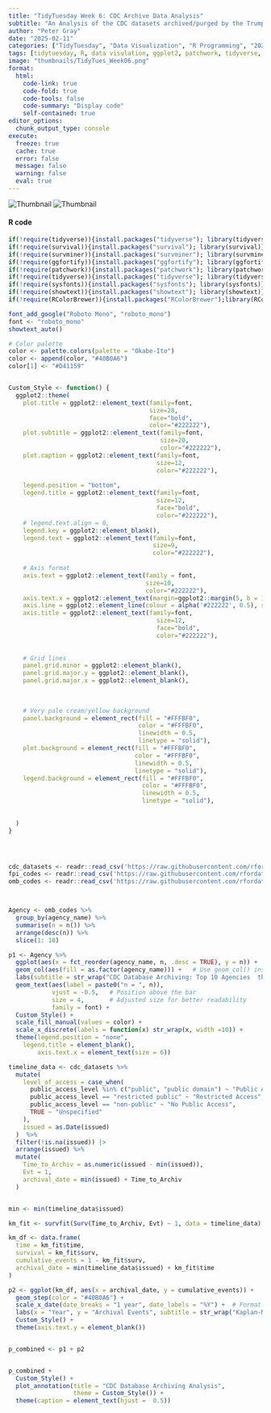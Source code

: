 ```yaml
---
title: "TidyTuesday Week 6: CDC Archive Data Analysis"
subtitle: "An Analysis of the CDC datasets archived/purged by the Trump administration"
author: "Peter Gray"
date: "2025-02-11" 
categories: ["TidyTuesday", "Data Visualization", "R Programming", "2025"]
tags: [tidytuesday, R, data visulation, ggplot2, patchwork, tidyverse, risk-analysis, kaplan-meier]
image: "thumbnails/TidyTues_Week06.png"
format:
  html:
    code-link: true
    code-fold: true
    code-tools: false
    code-summary: "Display code"
    self-contained: true
editor_options: 
  chunk_output_type: console
execute: 
  freeze: true                                                  
  cache: true                                                   
  error: false
  message: false
  warning: false
  eval: true
---
```


![Thumbnail](thumbnails/TidyTues_Week06a.png)
![Thumbnail](thumbnails/TidyTues_Week06b.png)

#### R code

```r
if(!require(tidyverse)){install.packages("tidyverse"); library(tidyverse)}
if(!require(survival)){install.packages("survival"); library(survival)}
if(!require(survminer)){install.packages("survminer"); library(survminer)}
if(!require(ggfortify)){install.packages("ggfortify"); library(ggfortify)}
if(!require(patchwork)){install.packages("patchwork"); library(patchwork)}
if(!require(tidyverse)){install.packages("tidyverse"); library(tidyverse)}
if(!require(sysfonts)){install.packages("sysfonts"); library(sysfonts)}
if(!require(showtext)){install.packages("showtext"); library(showtext)}
if(!require(RColorBrewer)){install.packages("RColorBrewer");library(RColorBrewer)}

font_add_google("Roboto Mono", "roboto_mono")
font <- "roboto_mono"
showtext_auto()

# Color palette
color <- palette.colors(palette = "Okabe-Ito")
color <- append(color, "#40B0A6")
color[1] <- "#D41159"


Custom_Style <- function() {
  ggplot2::theme(
    plot.title = ggplot2::element_text(family=font,
                                       size=28,
                                       face="bold",
                                       color="#222222"),
    plot.subtitle = ggplot2::element_text(family=font,
                                          size=20,
                                          color="#222222"),
    plot.caption = ggplot2::element_text(family=font,
                                         size=12,
                                         color="#222222"),
    
    legend.position = "bottom",
    legend.title = ggplot2::element_text(family=font, 
                                         size=12, 
                                         face="bold", 
                                         color="#222222"),
    # legend.text.align = 0,
    legend.key = ggplot2::element_blank(),
    legend.text = ggplot2::element_text(family=font,
                                        size=9,
                                        color="#222222"),
    
    # Axis format
    axis.text = ggplot2::element_text(family = font,
                                      size=10,
                                      color="#222222"),
    axis.text.x = ggplot2::element_text(margin=ggplot2::margin(5, b = 10)),
    axis.line = ggplot2::element_line(colour = alpha('#222222', 0.5), size =0.5),
    axis.title = ggplot2::element_text(family=font, 
                                         size=12, 
                                         face="bold", 
                                         color="#222222"),
    
    
    # Grid lines
    panel.grid.minor = ggplot2::element_blank(),
    panel.grid.major.y = ggplot2::element_blank(),
    panel.grid.major.x = ggplot2::element_blank(),
    
    
    
    # Very pale cream/yellow background
    panel.background = element_rect(fill = "#FFFBF0",  
                                    color = "#FFFBF0", 
                                    linewidth = 0.5, 
                                    linetype = "solid"),
    plot.background = element_rect(fill = "#FFFBF0",  
                                   color = "#FFFBF0", 
                                   linewidth = 0.5, 
                                   linetype = "solid"),
    legend.background = element_rect(fill = "#FFFBF0",  
                                     color = "#FFFBF0", 
                                     linewidth = 0.5, 
                                     linetype = "solid"),
    
    
  )
}




cdc_datasets <- readr::read_csv('https://raw.githubusercontent.com/rfordatascience/tidytuesday/main/data/2025/2025-02-11/cdc_datasets.csv')
fpi_codes <- readr::read_csv('https://raw.githubusercontent.com/rfordatascience/tidytuesday/main/data/2025/2025-02-11/fpi_codes.csv')
omb_codes <- readr::read_csv('https://raw.githubusercontent.com/rfordatascience/tidytuesday/main/data/2025/2025-02-11/omb_codes.csv')



Agency <- omb_codes %>% 
  group_by(agency_name) %>% 
  summarise(n = n()) %>% 
  arrange(desc(n)) %>% 
  slice(1: 10)

p1 <- Agency %>% 
  ggplot(aes(x = fct_reorder(agency_name, n, .desc = TRUE), y = n)) +   # Explicitly set y to n
  geom_col(aes(fill = as.factor(agency_name))) +   # Use geom_col() instead of geom_bar()
  labs(subtitle = str_wrap("CDC Database Archiving: Top 10 Agencies  that have archived databases since 2016", 40), x = "Agency Name", y = "Count (n)", fill = "Agency Name") + 
  geom_text(aes(label = paste0("n = ", n)), 
            vjust = -0.5,   # Position above the bar
            size = 4,       # Adjusted size for better readability
            family = font) +
  Custom_Style() +
  scale_fill_manual(values = color) +
  scale_x_discrete(labels = function(x) str_wrap(x, width =10)) +
  theme(legend.position = "none",
    legend.title = element_blank(),
        axis.text.x = element_text(size = 6))

timeline_data <- cdc_datasets %>% 
  mutate(
    level_of_access = case_when(
      public_access_level %in% c("public", "public domain") ~ "Public Access",
      public_access_level == "restricted public" ~ "Restricted Access",
      public_access_level == "non-public" ~ "No Public Access",
      TRUE ~ "Unspecified"
    ),
    issued = as.Date(issued)
  )  %>% 
  filter(!is.na(issued)) |>
  arrange(issued) %>% 
  mutate(
    Time_to_Archiv = as.numeric(issued - min(issued)),
    Evt = 1,
    archival_date = min(issued) + Time_to_Archiv
  )


min <- min(timeline_data$issued)

km_fit <- survfit(Surv(Time_to_Archiv, Evt) ~ 1, data = timeline_data)

km_df <- data.frame(
  time = km_fit$time,
  survival = km_fit$surv,
  cumulative_events = 1 - km_fit$surv,
  archival_date = min(timeline_data$issued) + km_fit$time
)

p2 <- ggplot(km_df, aes(x = archival_date, y = cumulative_events)) +
  geom_step(color = "#40B0A6") +
  scale_x_date(date_breaks = "1 year", date_labels = "%Y") +  # Format x-axis as years
  labs(x = "Year", y = "Archival Events", subtitle = str_wrap("Kaplan-Meier Curve of Archiving of CDC Databases", 40), caption = "Each step signifies an increase in database archiving \n TidyTuesday: Week 6, 2025") +
  Custom_Style() +
  theme(axis.text.y = element_blank())


p_combined <- p1 + p2 


p_combined +
  Custom_Style() +
  plot_annotation(title = "CDC Database Archiving Analysis",
                  theme = Custom_Style()) +
  theme(caption = element_text(hjust =  0.5))




```
